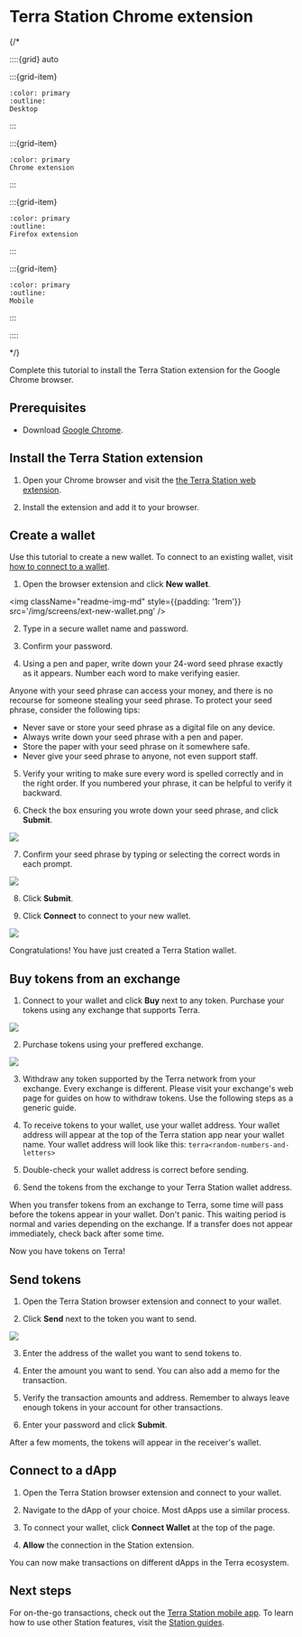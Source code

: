 
# Terra Station Chrome extension

{/*

::::{grid} auto

:::{grid-item}
```{button-link} terra-station-desktop.html
:color: primary
:outline:
Desktop
```
:::

:::{grid-item}
```{button-link} terra-station-extension.html
:color: primary
Chrome extension
```
:::

:::{grid-item}
```{button-link} terra-station-firefox.html
:color: primary
:outline:
Firefox extension
```
:::

:::{grid-item}
```{button-link} terra-station-mobile.html
:color: primary
:outline:
Mobile
```
:::

::::

*/}


Complete this tutorial to install the Terra Station extension for the Google Chrome browser.

## Prerequisites

- Download [Google Chrome](https://www.google.com/chrome/).

## Install the Terra Station extension

1. Open your Chrome browser and visit the [the Terra Station web extension](https://chrome.google.com/webstore/detail/terra-station/aiifbnbfobpmeekipheeijimdpnlpgpp).

2. Install the extension and add it to your browser.

## Create a wallet

Use this tutorial to create a new wallet. To connect to an existing wallet, visit [how to connect to a wallet](../wallet.mdx#connect-to-a-wallet-using-a-private-key).

1. Open the browser extension and click **New wallet**.

<img className="readme-img-md" style={{padding: '1rem'}} src='/img/screens/ext-new-wallet.png' />

2. Type in a secure wallet name and password.

3. Confirm your password.

4. Using a pen and paper, write down your 24-word seed phrase exactly as it appears. Number each word to make verifying easier.

<Admonition type="danger">

Anyone with your seed phrase can access your money, and there is no recourse for someone stealing your seed phrase. To protect your seed phrase, consider the following tips:
- Never save or store your seed phrase as a digital file on any device.
- Always write down your seed phrase with a pen and paper.
- Store the paper with your seed phrase on it somewhere safe.
- Never give your seed phrase to anyone, not even support staff.

</Admonition>

5. Verify your writing to make sure every word is spelled correctly and in the right order. If you numbered your phrase, it can be helpful to verify it backward.

6. Check the box ensuring you wrote down your seed phrase, and click **Submit**.

<img className="readme-img-md" src='/img/screens/ext-wallet-input.png' />

7. Confirm your seed phrase by typing or selecting the correct words in each prompt.

<img className="readme-img-md" src='/img/screens/ext-confirm.png' />

8. Click **Submit**.

9. Click **Connect** to connect to your new wallet.

<img className="readme-img-md" src='/img/screens/ext-wallet-complete.png' />

Congratulations! You have just created a Terra Station wallet.

## Buy tokens from an exchange

1. Connect to your wallet and click **Buy** next to any token. Purchase your tokens using any exchange that supports Terra.

<img className="readme-img-md" src='/img/screens/ext-wallet.png' />

2. Purchase tokens using your preffered exchange.

<img className="readme-img-md" src='/img/screens/ext-wallet-buy.png' />

3. Withdraw any token supported by the Terra network from your exchange. Every exchange is different. Please visit your exchange's web page for guides on how to withdraw tokens. Use the following steps as a generic guide.

4. To receive tokens to your wallet, use your wallet address. Your wallet address will appear at the top of the Terra station app near your wallet name. Your wallet address will look like this: `terra<random-numbers-and-letters>`

5. Double-check your wallet address is correct before sending.

6. Send the tokens from the exchange to your Terra Station wallet address.

<Admonition type="caution" title="Transfer wait times">

When you transfer tokens from an exchange to Terra, some time will pass before the tokens appear in your wallet. Don't panic. This waiting period is normal and varies depending on the exchange. If a transfer does not appear immediately, check back after some time.

</Admonition>

Now you have tokens on Terra!

## Send tokens

1. Open the Terra Station browser extension and connect to your wallet.

2. Click **Send** next to the token you want to send.

<img className="readme-img-lg" src='/img/screens/ext-wallet-menu.png' />

3. Enter the address of the wallet you want to send tokens to.

4. Enter the amount you want to send. You can also add a memo for the transaction.

6. Verify the transaction amounts and address. Remember to always leave enough tokens in your account for other transactions.

7.  Enter your password and click **Submit**.

After a few moments, the tokens will appear in the receiver's wallet.

## Connect to a dApp

1. Open the Terra Station browser extension and connect to your wallet.

2. Navigate to the dApp of your choice. Most dApps use a similar process.

3. To connect your wallet, click **Connect Wallet** at the top of the page.

4. **Allow** the connection in the Station extension. 

You can now make transactions on different dApps in the Terra ecosystem.

## Next steps

For on-the-go transactions, check out the [Terra Station mobile app](./terra-station-mobile.mdx). To learn how to use other Station features, visit the [Station guides](../README.mdx).
